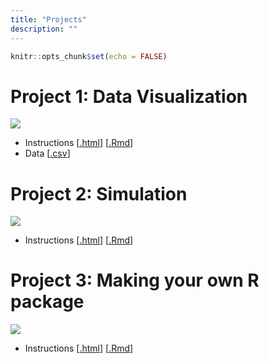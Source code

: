 ```yaml
---
title: "Projects"
description: ""
---
```


```r
knitr::opts_chunk$set(echo = FALSE)
```

# Project 1: Data Visualization

![](https://upload.wikimedia.org/wikipedia/commons/2/29/Minard.png)


* Instructions [[.html](files/projects/01_data-visualization/01_dataviz.html)] [[.Rmd](https://raw.githubusercontent.com/svteichman/STAT302-SPR2022/main/files/projects/01_data-visualization/01_dataviz.Rmd)]
* Data [[.csv](https://raw.githubusercontent.com/svteichman/STAT302-SPR2022/main/files/projects/01_data-visualization/Building_Permits_Clean.csv)]

# Project 2: Simulation 

![](https://hips.hearstapps.com/hmg-prod.s3.amazonaws.com/images/cute-birthday-instagram-captions-1584723902.jpg?resize=980:*)


* Instructions [[.html](files/projects/02_simulation/project-02_simulation.html)] [[.Rmd](https://raw.githubusercontent.com/svteichman/STAT302-SPR2022/main/files/projects/02_simulation/project-02_simulation.Rmd)]

# Project 3: Making your own R package

![](https://upload.wikimedia.org/wikipedia/commons/thumb/f/fa/Cat_using_computer.jpg/640px-Cat_using_computer.jpg)


* Instructions [[.html](files/projects/03_lpackge/03_package.html)] [[.Rmd](https://raw.githubusercontent.com/svteichman/STAT302-SPR2022/main/files/projects/03_package/03_package.Rmd)]
